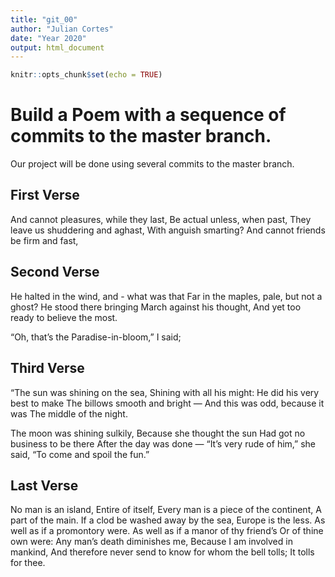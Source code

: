 ```yaml
---
title: "git_00"
author: "Julian Cortes"
date: "Year 2020"
output: html_document
---
```


```r
knitr::opts_chunk$set(echo = TRUE)
```
# Build a Poem with a sequence of commits to the master branch.
Our project will be done using several commits to the master branch.
<!-- Do not modify or change any text in "!--" bracketed areas such as this --- these are instructions to
you, if you change any of this the git program will notice it and compromise your git merging strategy !-->

## First Verse 

And cannot pleasures, while they last,
Be actual unless, when past,
They leave us shuddering and aghast,
With anguish smarting?
And cannot friends be firm and fast,

<!--Put the first five lines of a poem by Lewis Carrol in this section!-->

## Second Verse

He halted in the wind, and - what was that
Far in the maples, pale, but not a ghost?
He stood there bringing March against his thought,
And yet too ready to believe the most.

"Oh, that's the Paradise-in-bloom," I said;


<!--Put the first five lines of a poem by Robert Frost here!-->

## Third Verse

"The sun was shining on the sea,
      Shining with all his might:
He did his very best to make
      The billows smooth and bright —
And this was odd, because it was
      The middle of the night.

The moon was shining sulkily,
      Because she thought the sun
Had got no business to be there
      After the day was done —
"It's very rude of him," she said,
      "To come and spoil the fun."

<!--Put the first two verses of The Walrus and the Carpenter here!-->

## Last Verse

No man is an island,
Entire of itself,
Every man is a piece of the continent,
A part of the main.
If a clod be washed away by the sea,
Europe is the less.
As well as if a promontory were.
As well as if a manor of thy friend’s
Or of thine own were:
Any man’s death diminishes me,
Because I am involved in mankind,
And therefore never send to know for whom the bell tolls;
It tolls for thee.

<!--Put a short poem of your choice 8-20 lines,here!-->
